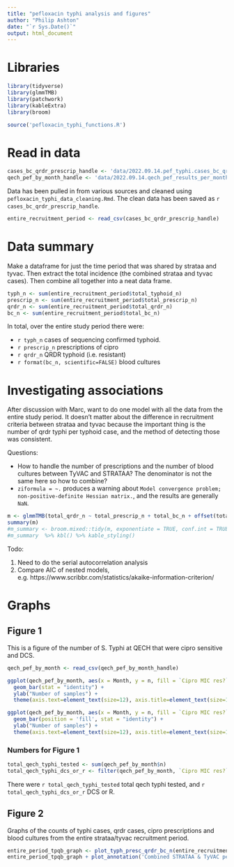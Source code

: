 ```yaml
---
title: "pefloxacin typhi analysis and figures"
author: "Philip Ashton"
date: "`r Sys.Date()`"
output: html_document
---
```


# Libraries

```r
library(tidyverse)
library(glmmTMB)
library(patchwork)
library(kableExtra)
library(broom)

source('pefloxacin_typhi_functions.R')
```

# Read in data

```r
cases_bc_qrdr_prescrip_handle <- 'data/2022.09.14.pef_typhi.cases_bc_qrdr_prescrip.csv'
qech_pef_by_month_handle <- 'data/2022.09.14.qech_pef_results_per_month.csv' 
```

Data has been pulled in from various sources and cleaned using `pefloxacin_typhi_data_cleaning.Rmd`. The clean data has been saved as `r cases_bc_qrdr_prescrip_handle`.

```r

entire_recruitment_period <- read_csv(cases_bc_qrdr_prescrip_handle)

```

# Data summary

Make a dataframe for just the time period that was shared by strataa and tyvac. Then extract the total incidence (the combined strataa and tyvac cases). Then combine all together into a neat data frame.

```r
typh_n <- sum(entire_recruitment_period$total_typhoid_n)
prescrip_n <- sum(entire_recruitment_period$total_prescrip_n)
qrdr_n <- sum(entire_recruitment_period$total_qrdr_n)
bc_n <- sum(entire_recruitment_period$total_bc_n)
```


In total, over the entire study period there were:

* `r typh_n` cases of sequencing confirmed typhoid.
* `r prescrip_n` prescriptions of cipro
* `r qrdr_n` QRDR typhoid (i.e. resistant)
* `r format(bc_n, scientific=FALSE)` blood cultures


# Investigating associations

After discussion with Marc, want to do one model with all the data from the entire study period. It doesn't matter about the difference in recruitment criteria between strataa and tyvac because the important thing is the number of qrdr typhi per typhoid case, and the method of detecting those was consistent.

Questions:

* How to handle the number of prescriptions and the number of blood cultures between TyVAC and STRATAA? The denominator is not the same here so how to combine?
* `ziformula = ~.` produces a warning about `Model convergence problem; non-positive-definite Hessian matrix.`, and the results are generally `NaN`.

```r
m <- glmmTMB(total_qrdr_n ~ total_prescrip_n + total_bc_n + offset(total_typhoid_n),  data = entire_recruitment_period, family = "nbinom2", ziformula = ~.)
summary(m)
#m_summary <- broom.mixed::tidy(m, exponentiate = TRUE, conf.int = TRUE)
#m_summary  %>% kbl() %>% kable_styling()
```

Todo:

1. Need to do the serial autocorrelation analysis
2. Compare AIC of nested models, e.g. https://www.scribbr.com/statistics/akaike-information-criterion/ 

# Graphs
## Figure 1

This is a figure of the number of S. Typhi at QECH that were cipro sensitive and DCS.

```r

qech_pef_by_month <- read_csv(qech_pef_by_month_handle)

ggplot(qech_pef_by_month, aes(x = Month, y = n, fill = `Cipro MIC res?`)) + 
  geom_bar(stat = "identity") + 
  ylab("Number of samples") +
  theme(axis.text=element_text(size=12), axis.title=element_text(size=14))

ggplot(qech_pef_by_month, aes(x = Month, y = n, fill = `Cipro MIC res?`, label = n)) + 
  geom_bar(position = 'fill', stat = "identity") + 
  ylab("Number of samples") +
  theme(axis.text=element_text(size=12), axis.title=element_text(size=14))
```

### Numbers for Figure 1

```r
total_qech_typhi_tested <- sum(qech_pef_by_month$n)
total_qech_typhi_dcs_or_r <- filter(qech_pef_by_month, `Cipro MIC res?` == 'DCS' | `Cipro MIC res?` == 'R' ) %>% pull(n) %>% sum
```

There were `r total_qech_typhi_tested` total qech typhi tested, and `r total_qech_typhi_dcs_or_r` DCS or R.


## Figure 2

Graphs of the counts of typhi cases, qrdr cases, cipro prescriptions and blood cultures from the entire strataa/tyvac recruitment period.

```r


entire_period_tpqb_graph <- plot_typh_presc_qrdr_bc_n(entire_recruitment_period) # tpqb stands for typhoid, prescriptions, qrdr and blood cultures
entire_period_tpqb_graph + plot_annotation('Combined STRATAA & TyVAC period')

```




